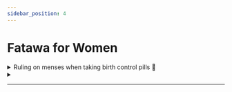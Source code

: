 ```yaml
---
sidebar_position: 4
---
```


# Fatawa for Women

<details>
<summary style={{fontWeight: "bold"}}>
Ruling on menses when taking birth control pills 📃
</summary>

**Q:** May Allaah reward you, a sister who asks says she was afflicted with a disease in her womb that caused him to have a disturbance in bleeding at times other than the usual time of her menses, and the doctor prescribed her medicine. What is its ruling? What is its effect on fasting?

**A:** Firstly, taking birth control pills that prevent menstruation should not be taken lightly by believing women. These pills have harmful effects and lead to serious hormonal disorders. It may cause cancer and cause hair to appear in places where hair does not usually appear in women, and other damages. If a woman needs to take it, especially for the first time, then she should refer to the specialist doctor and conduct the necessary examinations. There is no doubt that continuing to take it harms women. It is not permissible for a Muslim to do what harms him. One of the perfections of our religion is that it forbids a person to do what harms him or others, as the Prophet, may Allaah’s prayers and peace be upon him, said: “There is neither harm nor reciprocation.” She should not always take these pills according to people’s advice, but rather refer to the doctor who conducts examinations and assesses the benefits and harms from a medical point of view, and does what the skilled doctor recommends. As for what this sister mentioned, that when she takes the pills, she finds drops of blood and she does not know whether it is menstruation or not. So we say that if her menstruation was at a known time of the month, then what happened at the time of menstruation is menstruation, even if she was taking pills, as long as it is at the time of her menstruation, then it is menstruation, even if it is a few drops. And if it was at a time other than her usual menstruation and it did not have the known characteristics of menstruation, then it is not menstruation. But if it has the characteristics of menstruation known, then it is menstruation. But if her cycle is disturbed and her menstruation does not have a specific time in the month, then she considers the characteristics. If its characteristics are the characteristics of menstruation, then it is menstruation. And if there are not characteristics of menstruation, then it is the corrupt blood, fatigue and exhaustion. It doesn't prevent her from anything

</details>

<details>
<summary style={{fontWeight: "bold"}}>
</summary>
</details>

---